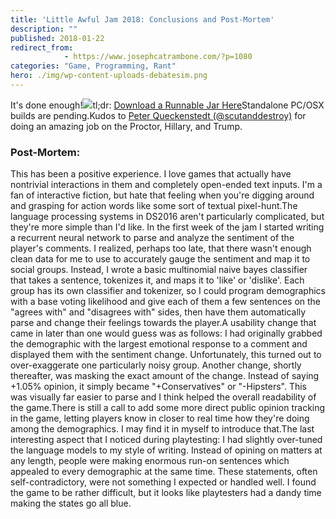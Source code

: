 ```yaml
---
title: 'Little Awful Jam 2018: Conclusions and Post-Mortem'
description: ""
published: 2018-01-22
redirect_from: 
            - https://www.josephcatrambone.com/?p=1080
categories: "Game, Programming, Rant"
hero: ./img/wp-content-uploads-debatesim.png
---
```

It's done enough!![](./img/wp-content-uploads-debatesim.png)tl;dr: [Download a Runnable Jar Here](https://www.josephcatrambone.com/games/debatesimulator/debatesimulator.jar)Standalone PC/OSX builds are pending.Kudos to [Peter Queckenstedt (@scutanddestroy)](https://twitter.com/scutanddestroy?s=09) for doing an amazing job on the Proctor, Hillary, and Trump.

### Post-Mortem:

​This has been a positive experience. I love games that actually have nontrivial interactions in them and completely open-ended text inputs. I'm a fan of interactive fiction, but hate that feeling when you're digging around and grasping for action words like some sort of textual pixel-hunt.The language processing systems in DS2016 aren't particularly complicated, but they're more simple than I'd like. In the first week of the jam I started writing a recurrent neural network to parse and analyze the sentiment of the player's comments. I realized, perhaps too late, that there wasn't enough clean data for me to use to accurately gauge the sentiment and map it to social groups. Instead, I wrote a basic multinomial naive bayes classifier that takes a sentence, tokenizes it, and maps it to 'like' or 'dislike'. Each group has its own classifier and tokenizer, so I could program demographics with a base voting likelihood and give each of them a few sentences on the "agrees with" and "disagrees with" sides, then have them automatically parse and change their feelings towards the player.A usability change that came in later than one would guess was as follows: I had originally grabbed the demographic with the largest emotional response to a comment and displayed them with the sentiment change. Unfortunately, this turned out to over-exaggerate one particularly noisy group. Another change, shortly thereafter, was masking the exact amount of the change. Instead of saying +1.05% opinion, it simply became "+Conservatives" or "-Hipsters". This was visually far easier to parse and I think helped the overall readability of the game.There is still a call to add some more direct public opinion tracking in the game, letting players know in closer to real time how they're doing among the demographics. I may find it in myself to introduce that.The last interesting aspect that I noticed during playtesting: I had slightly over-tuned the language models to my style of writing. Instead of opining on matters at any length, people were making enormous run-on sentences which appealed to every demographic at the same time. These statements, often self-contradictory, were not something I expected or handled well. I found the game to be rather difficult, but it looks like playtesters had a dandy time making the states go all blue.
